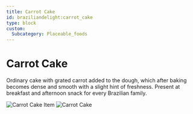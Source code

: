 ```yaml
---
title: Carrot Cake
id: braziliandelight:carrot_cake
type: block
custom:
  Subcategory: Placeable_foods
---
```


# Carrot Cake

Ordinary cake with grated carrot added to the dough, which after baking becomes dense and smooth with a slight hint of freshness.
Present at breakfast and afternoon snack for every Brazilian family.

<p align="left">
    <img src="https://file.notion.so/f/f/7a132b8b-fabb-462d-b4d9-5d4f8b95d059/1dde1667-f5ae-49bd-861b-836dde74aa55/image.png?table=block&id=128d5c71-c941-80c9-94bb-c99be826b76e&spaceId=7a132b8b-fabb-462d-b4d9-5d4f8b95d059&expirationTimestamp=1739779200000&signature=_4t60DjmJRMOU5N4Z75jutvC5ZUMg8hkZLuY4GuvEmc&downloadName=image.png"
         alt="Carrot Cake Item"
    />
    <img src="https://file.notion.so/f/f/7a132b8b-fabb-462d-b4d9-5d4f8b95d059/79b52027-3bcb-470a-bc27-836bb6df28e8/bolo_de_cenoura.png?table=block&id=a7ffa593-d7c6-4109-b2f5-a3b2bbbe7a5c&spaceId=7a132b8b-fabb-462d-b4d9-5d4f8b95d059&expirationTimestamp=1739779200000&signature=3n0XsuJ0StnLIht58OzgweDJ7k9Q95UZgHS19OkjIcg&downloadName=bolo_de_cenoura.png"
         alt="Carrot Cake"
    />
</p>
